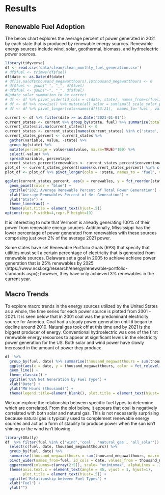 # Results
## Renewable Fuel Adoption
The below chart explores the average percent of power generated in 2021 by each state that is produced by renewable energy sources. Renewable energy sources include wind, solar, geothermal, biomass, and hydroelectric power sources.

```r
library(tidyverse)
df <- read.csv('data/clean/clean_monthly_fuel_generation.csv')
# df$fuel <- trimws(df$fuel) 
df$date <- as.Date(df$date)
# df[is.na(df$thousand_megawatthours),]$thousand_megawatthours <- 0
# df$fuel <- gsub(" ", "_", df$fuel)
# df$fuel <- gsub("-", "_", df$fuel)
#Update solar summation to be correct
# df <- df %>% pivot_wider(id_cols = c(date, state), names_from=c(fuel), values_from = thousand_megawatthours)
# df <- df %>% rowwise() %>% mutate(all_solar = sum(small_scale_solar_photovoltaic, all_utility_scale_solar, na.rm = TRUE))
# df <- df %>% pivot_longer(cols=names(df)[3:21],  names_to='fuel', values_to='thousand_megawatthours')
```

```r
current <- df %>% filter(date >= as.Date('2021-01-01'))
current_states <- current %>% group_by(state, fuel) %>% summarize(total_thousand_mwh = mean(thousand_megawatthours, na.rm=TRUE)) %>% pivot_wider(id_cols = c(state), names_from= fuel, values_from = total_thousand_mwh)
current_states[is.na(current_states)] <- 0
current_states <- current_states[names(current_states) %in% c('state', 'coal', 'petroleum_liquids','petroleum_coke','natural_gas', 'other_gases', 'nuclear', 'conventional_hydroelectric', 'other', 'other_renewables_(total)')]
current_states_percent <- current_states %>% 
  gather(variable, value, -state) %>% 
  group_by(state) %>% 
  mutate(percentage = value/sum(value, na.rm=TRUE)*100) %>% 
  select(-value) %>% 
  spread(variable, percentage)
current_states_percent$renewables <- current_states_percent$conventional_hydroelectric + current_states_percent$`other_renewables_(total)`
plot_df <- current_states_percent[names(current_states_percent) %in% c('state', 'coal', 'renewables')]
plot_df <- plot_df %>% pivot_longer(cols = !state, names_to = "fuel", values_to = "percent")

ggplot(current_states_percent, aes(x = renewables, y = fct_reorder(state, renewables))) +
  geom_point(color = "blue") +
  ggtitle("2021 Average Renewable Percent of Total Power Generation") +
  xlab("Average Renewables Percent of Net Generation") +
  ylab("State") + 
  theme_linedraw() +
  theme(plot.title = element_text(hjust=.5))
options(repr.P.width=4,repr.P.height=10)
```

It is interesting to note that Vermont is already generating 100% of their power from renewable energy sources. Additionally, Mississippi has the lower percentage of power generated from renewables with these sources comprising just over 2% of the average 2021 power.

Some states have set Renewable Portfolio Goals (RPS) that specify that utilities must sell a certain percentage of electricity that is generated from renewable sources. Delaware set a goal in 2005 to achieve achieve power generation that is 25% renewables by 2025 (https://www.ncsl.org/research/energy/renewable-portfolio-standards.aspx); however, they have only achieved 3% renewables in the current year. 

## Macro Trends
To explore macro trends in the energy sources utilized by the United States as a whole, the time series for each power source is plotted from 2001 - 2021. It is seen below that in 2001 coal was the predominant electricity source for America. Coal had a steady power generation until it began to decline around 2010. Natural gas took off at this time and by 2021 is the biggest producer of energy. Conventional hydroelectric was one of the first renewable energy resources to appear at significant levels in the electricity power generation for the US. Both solar and wind power have slowly increased in the amount of power they produce. 

```r
df  %>% 
  group_by(fuel, date) %>% summarise(thousand_megawatthours = sum(thousand_megawatthours, na.rm = TRUE)) %>% filter(fuel %in% c('all_solar', 'coal','natural_gas', 'wind', 'nuclear', 'conventional_hydroelectric')) %>%
  ggplot(aes(x = date, y = thousand_megawatthours, color = fct_relevel(fuel, c('natural_gas', 'coal','nuclear', 'conventional_hydroelectric', 'wind', 'solar')))) +
  geom_line() +
  theme_classic() +
  ggtitle('USA Net Generation by Fuel Type') + 
  xlab("Date") +
  ylab("MW Hours (thousand)") +
  theme(legend.title=element_blank(), plot.title = element_text(hjust=.5))
```

We can explore the relationship between specific fuel types to determine which are correlated. From the plot below, it appears that coal is negatively correlated with both solar and natural gas. This is not necessarily surprising because natural gas is typically used to complement renewable energy sources and act as a form of stability to produce power when the sun isn't shining or the wind isn't blowing. 

```r
library(GGally)
df  %>% filter(fuel %in% c('wind','coal', 'natural_gas', 'all_solar')) %>%
  select(c(fuel, date, thousand_megawatthours)) %>% 
  group_by(fuel, date) %>% 
  summarise(thousand_megawatthours = sum(thousand_megawatthours, na.rm = TRUE)) %>% ungroup()  %>%
  pivot_wider(names_from=fuel, id_cols = date, values_from = thousand_megawatthours) %>%
  ggparcoord(columns=c(array(2:5)), scale= "uniminmax", alphaLines = .3, splineFactor = 9) +
  theme(axis.text.x = element_text(angle = 45, vjust = 1, hjust=1),
        plot.title = element_text(hjust=.5)) +
  ggtitle('Relationship between Fuel Types') +
  xlab("Fuel") +
  ylab("") 
```


